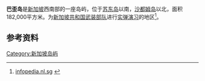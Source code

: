{{coord|1|11|10.06|N|103|43|29|E|display=title}}
{{SG neighbourhood
| imagemap=Pulau Pawai locator map.png
| englishname=Pulau Pawai
| chinesename=巴歪岛
| poj=
| pengim=
| pinyin=bāwāi dǎo
| malayname=Pulau Pawai
| tamilname=
}}
'''巴歪岛'''是[[新加坡|新加坡]]西南部的一座岛屿，位于[[苏东岛|苏东岛]]以南，[[沙都姆岛|沙都姆岛]]以北，面积182,000平方米。为[[新加坡共和国武装部队|新加坡共和国武装部队]]进行[[实弹演习|实弹演习]]的地区<ref>[http://infopedia.nl.sg/articles/SIP_729_2005-01-19.html infopedia.nl.sg] {{webarchive|url=https://web.archive.org/web/20131229151700/http://infopedia.nl.sg/articles/SIP_729_2005-01-19.html |date=2013-12-29 }}</ref>。
==参考资料==
{{reflist}}

{{Singapore-stub}}

[[Category:新加坡岛屿|Category:新加坡岛屿]]